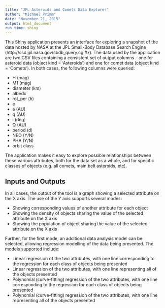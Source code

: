```yaml
---
title: "JPL Asteroids and Comets Data Explorer"
author: "Michael Primm"
date: "November 21, 2015"
output: html_document
run time: shiny
---
```


This Shiny application presents an interface for exploring a snapshot of the data hosted
by NASA at the JPL Small-Body Database Search Engine (http://ssd.jpl.nasa.gov/sbdb_query.cgi#x).
The data used by the application are two CSV files containing a consistent set of output columns -
one for asteroid data (object kind = 'Asteroids') and one for comet data (object kind = 'Comets').
In both cases, the following columns were queried:

- H (mag)
- M1 (mag)
- diameter (km)
- albedo
- rot_per (h)
- e
- a (AU)
- q (AU)
- i (deg)
- Q (AU)
- period (d)
- NEO (Y/N)
- PHA (Y/N)
- orbit class

The application makes it easy to explore possible relationships between these various attributes,
both for the data set as a whole, and for specific classes of objects (e.g. all comets, main belt asteroids, etc).

## Inputs and Outputs

In all cases, the output of the tool is a graph showing a selected attribute on the X axis.  The
use of the Y axis supports several modes:

- Showing corresponding values of another attribute for each object
- Showing the density of objects sharing the value of the selected attribute on the X axis
- Showing the population of object sharing the value of the selected attribute on the X axis

Further, for the first mode, an additional data analysis model can be selected, allowing regression
modelling of the data being presented.  The models supported include:

- Linear regression of the two attributes, with one line corresponding to the regression for each class of objects being presented
- Linear regression of the two attributes, with one line representing all of the objects presented
- Polynomial (curve-fitting) regression of the two attributes, with one line corresponding to the regression for each class of objects being presented
- Polynomial (curve-fitting) regression of the two attributes, with one line representing all of the objects presented

